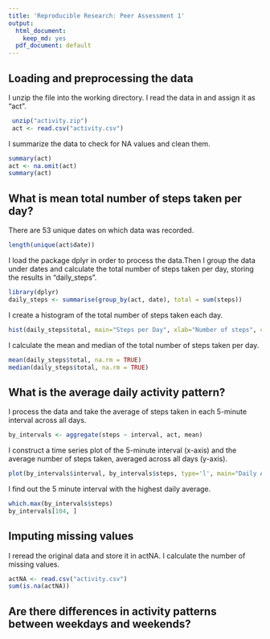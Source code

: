```yaml
---
title: 'Reproducible Research: Peer Assessment 1'
output:
  html_document:
    keep_md: yes
  pdf_document: default
---
```



## Loading and preprocessing the data

I unzip the file into the working directory. I read the data in and assign it as "act".

```r
 unzip("activity.zip")
 act <- read.csv("activity.csv")
```

I summarize the data to check for NA values and clean them.

```r
summary(act)
act <- na.omit(act)
summary(act)
```

## What is mean total number of steps taken per day?
There are 53 unique dates on which data was recorded.

```r
length(unique(act$date))
```

I load the package dplyr in order to process the data.Then I group the data under dates and calculate the total number of steps taken per day, storing the results in "daily_steps".

```r
library(dplyr)
daily_steps <- summarise(group_by(act, date), total = sum(steps))
```

I create a histogram of the total number of steps taken each day.

```r
hist(daily_steps$total, main="Steps per Day", xlab="Number of steps", col = "blue")
```

I calculate the mean and median of the total number of steps taken per day.

```r
mean(daily_steps$total, na.rm = TRUE)
median(daily_steps$total, na.rm = TRUE)
```

## What is the average daily activity pattern?

I process the data and take the average of steps taken in each 5-minute interval across all days.
```r
by_intervals <- aggregate(steps ~ interval, act, mean)
```

I construct a time series plot of the 5-minute interval (x-axis) and the average number of steps taken, averaged across all days (y-axis).

```r

plot(by_intervals$interval, by_intervals$steps, type='l', main="Daily Average of Activity by 5-Min Intervals", xlab="5-Min Interval", ylab="Average number of steps", col="red")
```

I find out the 5 minute interval with the highest daily average.

```r
which.max(by_intervals$steps)
by_intervals[104, ]
```

## Imputing missing values

I reread the original data and store it in actNA. I calculate the number of missing values.

```r
actNA <- read.csv("activity.csv")
sum(is.na(actNA))
```

## Are there differences in activity patterns between weekdays and weekends?
